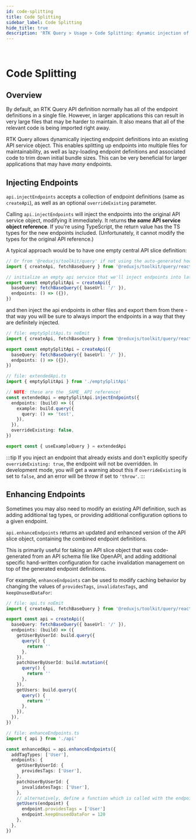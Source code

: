 ```yaml
---
id: code-splitting
title: Code Splitting
sidebar_label: Code Splitting
hide_title: true
description: 'RTK Query > Usage > Code Splitting: dynamic injection of endpoints'
---
```


&nbsp;

# Code Splitting

## Overview

By default, an RTK Query API definition normally has all of the endpoint definitions in a single file. However, in larger applications this can result in very large files that may be harder to maintain. It also means that all of the relevant code is being imported right away.

RTK Query allows dynamically injecting endpoint definitions into an existing API service object. This enables splitting up endpoints into multiple files for maintainability, as well as lazy-loading endpoint definitions and associated code to trim down initial bundle sizes. This can be very beneficial for larger applications that may have _many_ endpoints.

## Injecting Endpoints

`api.injectEndpoints` accepts a collection of endpoint definitions (same as `createApi`), as well as an optional `overrideExisting` parameter.

Calling `api.injectEndpoints` will inject the endpoints into the original API service object, modifying it immediately. It returns **the _same_ API service object reference**. If you're using TypeScript, the return value has the TS types for the new endpoints included. (Unfortunately, it cannot modify the types for the original API reference.)

A typical approach would be to have one empty central API slice definition:

```ts title="Basic setup"
// Or from '@reduxjs/toolkit/query' if not using the auto-generated hooks
import { createApi, fetchBaseQuery } from '@reduxjs/toolkit/query/react'

// initialize an empty api service that we'll inject endpoints into later as needed
export const emptySplitApi = createApi({
  baseQuery: fetchBaseQuery({ baseUrl: '/' }),
  endpoints: () => ({}),
})
```

and then inject the api endpoints in other files and export them from there - that way you will be sure to always import the endpoints in a way that they are definitely injected.

```ts title="Injecting & exporting additional endpoints"
// file: emptySplitApi.ts noEmit
import { createApi, fetchBaseQuery } from '@reduxjs/toolkit/query/react'

export const emptySplitApi = createApi({
  baseQuery: fetchBaseQuery({ baseUrl: '/' }),
  endpoints: () => ({}),
})

// file: extendedApi.ts
import { emptySplitApi } from './emptySplitApi'

// NOTE: these are the _SAME_ API reference!
const extendedApi = emptySplitApi.injectEndpoints({
  endpoints: (build) => ({
    example: build.query({
      query: () => 'test',
    }),
  }),
  overrideExisting: false,
})

export const { useExampleQuery } = extendedApi
```

:::tip
If you inject an endpoint that already exists and don't explicitly specify `overrideExisting: true`, the endpoint
will not be overridden. In development mode, you will get a warning about this if `overrideExisting` is set to `false`,
and an error will be throw if set to `'throw'`.
:::

## Enhancing Endpoints

Sometimes you may also need to modify an existing API definition, such as adding additional tag types, or providing additional configuration options to a given endpoint.

`api.enhanceEndpoints` returns an updated and enhanced version of the API slice object, containing the combined endpoint definitions.

This is primarily useful for taking an API slice object that was code-generated from an API schema file like OpenAPI, and adding additional specific hand-written configuration for cache invalidation management on top of the generated endpoint definitions.

For example, `enhanceEndpoints` can be used to modify caching behavior by changing the values of `providesTags`, `invalidatesTags`, and `keepUnusedDataFor`:

```ts
// file: api.ts noEmit
import { createApi, fetchBaseQuery } from '@reduxjs/toolkit/query/react'

export const api = createApi({
  baseQuery: fetchBaseQuery({ baseUrl: '/' }),
  endpoints: (build) => ({
    getUserByUserId: build.query({
      query() {
        return ''
      },
    }),
    patchUserByUserId: build.mutation({
      query() {
        return ''
      },
    }),
    getUsers: build.query({
      query() {
        return ''
      },
    }),
  }),
})

// file: enhanceEndpoints.ts
import { api } from './api'

const enhancedApi = api.enhanceEndpoints({
  addTagTypes: ['User'],
  endpoints: {
    getUserByUserId: {
      providesTags: ['User'],
    },
    patchUserByUserId: {
      invalidatesTags: ['User'],
    },
    // alternatively, define a function which is called with the endpoint definition as an argument
    getUsers(endpoint) {
      endpoint.providesTags = ['User']
      endpoint.keepUnusedDataFor = 120
    },
  },
})
```
